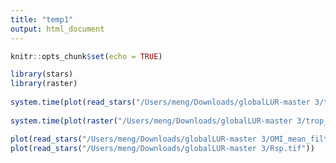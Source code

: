 ```yaml
---
title: "temp1"
output: html_document
---
```


```r
knitr::opts_chunk$set(echo = TRUE)
```

```r
library(stars)
library(raster) 
 
system.time(plot(read_stars("/Users/meng/Downloads/globalLUR-master 3/trop_mean_filt.tif")))
 
system.time(plot(raster("/Users/meng/Downloads/globalLUR-master 3/trop_mean_filt.tif")))

plot(read_stars("/Users/meng/Downloads/globalLUR-master 3/OMI_mean_filt.tif"))
plot(read_stars("/Users/meng/Downloads/globalLUR-master 3/Rsp.tif"))
 
```
 
